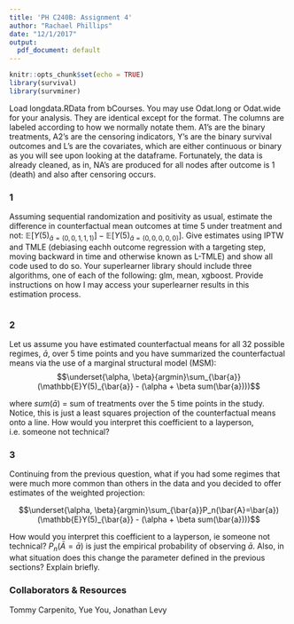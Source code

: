 ```yaml
---
title: 'PH C240B: Assignment 4'
author: "Rachael Phillips"
date: "12/1/2017"
output: 
  pdf_document: default
---
```

```r
knitr::opts_chunk$set(echo = TRUE)
library(survival)
library(survminer)
```

Load longdata.RData from bCourses. You may use Odat.long or Odat.wide for your analysis. They are identical except for the format. The columns are labeled according to how we normally notate them. A1's are the binary treatments, A2's are the censoring indicators, Y's are the binary survival outcomes and L's  are the covariates, which are either continuous or binary as you will see upon looking at the dataframe. Fortunately, the data is already cleaned, as in, NA's are produced for all nodes after outcome is 1 (death) and also after censoring occurs.  

### 1

Assuming sequential randomization and positivity as usual, estimate the difference in counterfactual mean outcomes at time 5 under treatment and not: $\mathbb{E}[Y(5)_{\bar{a}=(0,0,1,1,1)}]-\mathbb{E}[Y(5)_{\bar{a}=(0,0,0,0,0)}]$. Give estimates using IPTW and TMLE (debiasing eachh outcome regression with a targeting step, moving backward in time and otherwise known as L-TMLE) and show all code used to do so.  Your superlearner library should include three algorithms, one of each of the following: glm, mean, xgboost. Provide instructions on how I may access your superlearner results in this estimation process.

\vspace{.1in}

```r

```

### 2

Let us assume you have estimated counterfactual means for all 32 possible regimes, $\bar{a}$, over 5 time points and you have summarized the counterfactual means via the use of a marginal structural model (MSM): 
$$\underset{\alpha, \beta}{argmin}\sum_{\bar{a}}(\mathbb{E}Y(5)_{\bar{a}} - (\alpha + \beta sum(\bar{a})))$$

where $sum(\bar{a})$ = sum of treatments over the 5 time points in the study. Notice, this is just a least squares projection of the counterfactual means onto a line.  How would you interpret this coefficient to a layperson, i.e. someone not technical?

\vspace{.1in}



### 3

Continuing from the previous question, what if you had some regimes that were much more common than others in the data and you decided to offer estimates of the weighted projection:

$$\underset{\alpha, \beta}{argmin}\sum_{\bar{a}}P_n(\bar{A}=\bar{a})(\mathbb{E}Y(5)_{\bar{a}} - (\alpha + \beta sum(\bar{a})))$$

How would you interpret this coefficient to a layperson, ie someone not technical? $P_n(\bar{A}=\bar{a})$ is just the empirical probability of observing $\bar{a}$. Also, in what situation does this change the parameter defined in the previous sections? Explain briefly.    

\vspace{.1in}



### Collaborators & Resources

Tommy Carpenito, Yue You, Jonathan Levy